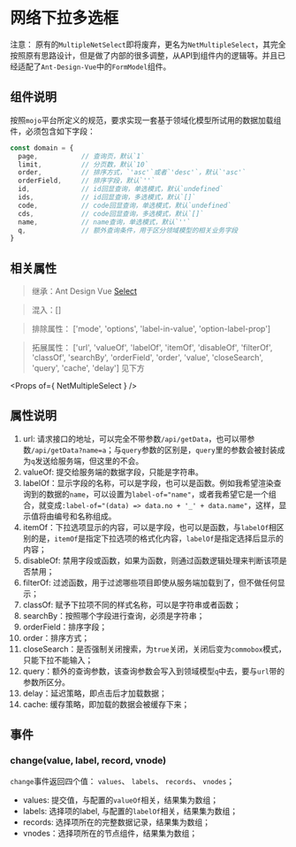 
<Meta title="组件库|Form表单/NetMultipleSelect网络下拉多选框（新）" />

# 网络下拉多选框

注意： 原有的`MultipleNetSelect`即将废弃，更名为`NetMultipleSelect`，其完全按照原有思路设计，但是做了内部的很多调整，从API到组件内的逻辑等。并且已经适配了`Ant-Design-Vue`中的`FormModel`组件。

## 组件说明

按照`mojo`平台所定义的规范，要求实现一套基于领域化模型所试用的数据加载组件，必须包含如下字段：

```javascript
const domain = {
  page,           // 查询页，默认`1`
  limit,          // 分页数，默认`10`
  order,          // 排序方式，`'asc'`或者`'desc'`，默认`'asc'`
  orderField,     // 排序字段，默认`''`
  id,             // id回显查询，单选模式，默认`undefined`
  ids,            // id回显查询，多选模式，默认`[]`
  code,           // code回显查询，单选模式，默认`undefined`
  cds,            // code回显查询，多选模式，默认`[]`
  name,           // name查询，单选模式，默认`''`
  q,              // 额外查询条件，用于区分领域模型的相关业务字段
}
```

## 相关属性

> 继承：Ant Design Vue [Select](https://www.antdv.com/components/select-cn/)

> 混入：[]

> 排除属性： ['mode', 'options', 'label-in-value', 'option-label-prop']

> 拓展属性： ['url', 'valueOf', 'labelOf', 'itemOf', 'disableOf', 'filterOf', 'classOf', 'searchBy', 'orderField', 'order', 'value', 'closeSearch', 'query', 'cache', 'delay'] 见下方

<Props of={ NetMultipleSelect } />

## 属性说明

1. url: 请求接口的地址，可以完全不带参数`/api/getData`，也可以带参数`/api/getData?name=a`；与`query`参数的区别是，`query`里的参数会被封装成为`q`发送给服务端，但这里的不会。
2. valueOf: 提交给服务端的数据字段，只能是字符串。
3. labelOf：显示字段的名称，可以是字段，也可以是函数。例如我希望渲染查询到的数据的`name`，可以设置为`label-of="name"`，或者我希望它是一个组合，就变成`:label-of="(data) => data.no + '_' + data.name"`，这样，显示值将由编号和名称组成。
4. itemOf：下拉选项显示的内容，可以是字段，也可以是函数，与`labelOf`相区别的是，`itemOf`是指定下拉选项的格式化内容，`labelOf`是指定选择后显示的内容；
5. disableOf: 禁用字段或函数，如果为函数，则通过函数逻辑处理来判断该项是否禁用；
6. filterOf: 过滤函数，用于过滤哪些项目即使从服务端加载到了，但不做任何显示；
7. classOf: 赋予下拉项不同的样式名称，可以是字符串或者函数；
8. searchBy：按照哪个字段进行查询，必须是字符串；
9. orderField：排序字段；
10. order：排序方式；
11. closeSearch：是否强制关闭搜索，为`true`关闭，关闭后变为`commobox`模式，只能下拉不能输入；
12. query：额外的查询参数，该查询参数会写入到领域模型`q`中去，要与`url`带的参数所区分。
13. delay：延迟策略，即点击后才加载数据；
14. cache: 缓存策略，即加载的数据会被缓存下来；


## 事件

### change(value, label, record, vnode)

`change`事件返回四个值： `values`、 `labels`、 `records`、 `vnodes`；

- values: 提交值，与配置的`valueOf`相关，结果集为数组；
- labels: 选择项的label, 与配置的`labelOf`相关，结果集为数组；
- records: 选择项所在的完整数据记录，结果集为数组；
- vnodes：选择项所在的节点组件，结果集为数组；
